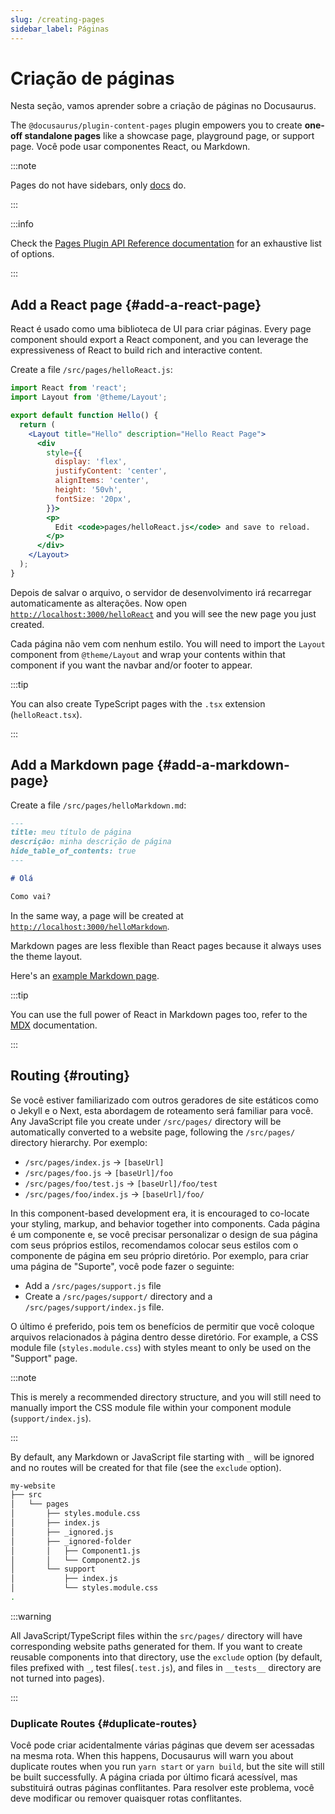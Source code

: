```yaml
---
slug: /creating-pages
sidebar_label: Páginas
---
```


# Criação de páginas

Nesta seção, vamos aprender sobre a criação de páginas no Docusaurus.

The `@docusaurus/plugin-content-pages` plugin empowers you to create **one-off standalone pages** like a showcase page, playground page, or support page. Você pode usar componentes React, ou Markdown.

:::note

Pages do not have sidebars, only [docs](./docs/docs-introduction.mdx) do.

:::

:::info

Check the [Pages Plugin API Reference documentation](./../api/plugins/plugin-content-pages.mdx) for an exhaustive list of options.

:::

## Add a React page {#add-a-react-page}

React é usado como uma biblioteca de UI para criar páginas. Every page component should export a React component, and you can leverage the expressiveness of React to build rich and interactive content.

Create a file `/src/pages/helloReact.js`:

```jsx title="/src/pages/helloReact.js"
import React from 'react';
import Layout from '@theme/Layout';

export default function Hello() {
  return (
    <Layout title="Hello" description="Hello React Page">
      <div
        style={{
          display: 'flex',
          justifyContent: 'center',
          alignItems: 'center',
          height: '50vh',
          fontSize: '20px',
        }}>
        <p>
          Edit <code>pages/helloReact.js</code> and save to reload.
        </p>
      </div>
    </Layout>
  );
}
```

Depois de salvar o arquivo, o servidor de desenvolvimento irá recarregar automaticamente as alterações. Now open [`http://localhost:3000/helloReact`](http://localhost:3000/helloReact) and you will see the new page you just created.

Cada página não vem com nenhum estilo. You will need to import the `Layout` component from `@theme/Layout` and wrap your contents within that component if you want the navbar and/or footer to appear.

:::tip

You can also create TypeScript pages with the `.tsx` extension (`helloReact.tsx`).

:::

## Add a Markdown page {#add-a-markdown-page}

Create a file `/src/pages/helloMarkdown.md`:

```md title="/src/pages/helloMarkdown.md"
---
title: meu título de página
descrição: minha descrição de página
hide_table_of_contents: true
---

# Olá

Como vai?
```

In the same way, a page will be created at [`http://localhost:3000/helloMarkdown`](http://localhost:3000/helloMarkdown).

Markdown pages are less flexible than React pages because it always uses the theme layout.

Here's an [example Markdown page](/examples/markdownPageExample).

:::tip

You can use the full power of React in Markdown pages too, refer to the [MDX](https://mdxjs.com/) documentation.

:::

## Routing {#routing}

Se você estiver familiarizado com outros geradores de site estáticos como o Jekyll e o Next, esta abordagem de roteamento será familiar para você. Any JavaScript file you create under `/src/pages/` directory will be automatically converted to a website page, following the `/src/pages/` directory hierarchy. Por exemplo:

- `/src/pages/index.js` → `[baseUrl]`
- `/src/pages/foo.js` → `[baseUrl]/foo`
- `/src/pages/foo/test.js` → `[baseUrl]/foo/test`
- `/src/pages/foo/index.js` → `[baseUrl]/foo/`

In this component-based development era, it is encouraged to co-locate your styling, markup, and behavior together into components. Cada página é um componente e, se você precisar personalizar o design de sua página com seus próprios estilos, recomendamos colocar seus estilos com o componente de página em seu próprio diretório. Por exemplo, para criar uma página de "Suporte", você pode fazer o seguinte:

- Add a `/src/pages/support.js` file
- Create a `/src/pages/support/` directory and a `/src/pages/support/index.js` file.

O último é preferido, pois tem os benefícios de permitir que você coloque arquivos relacionados à página dentro desse diretório. For example, a CSS module file (`styles.module.css`) with styles meant to only be used on the "Support" page.

:::note

This is merely a recommended directory structure, and you will still need to manually import the CSS module file within your component module (`support/index.js`).

:::

By default, any Markdown or JavaScript file starting with `_` will be ignored and no routes will be created for that file (see the `exclude` option).

```bash
my-website
├── src
│   └── pages
│       ├── styles.module.css
│       ├── index.js
│       ├── _ignored.js
│       ├── _ignored-folder
│       │   ├── Component1.js
│       │   └── Component2.js
│       └── support
│           ├── index.js
│           └── styles.module.css
.
```

:::warning

All JavaScript/TypeScript files within the `src/pages/` directory will have corresponding website paths generated for them. If you want to create reusable components into that directory, use the `exclude` option (by default, files prefixed with `_`, test files(`.test.js`), and files in `__tests__` directory are not turned into pages).

:::

### Duplicate Routes {#duplicate-routes}

Você pode criar acidentalmente várias páginas que devem ser acessadas na mesma rota. When this happens, Docusaurus will warn you about duplicate routes when you run `yarn start` or `yarn build`, but the site will still be built successfully. A página criada por último ficará acessível, mas substituirá outras páginas conflitantes. Para resolver este problema, você deve modificar ou remover quaisquer rotas conflitantes.
